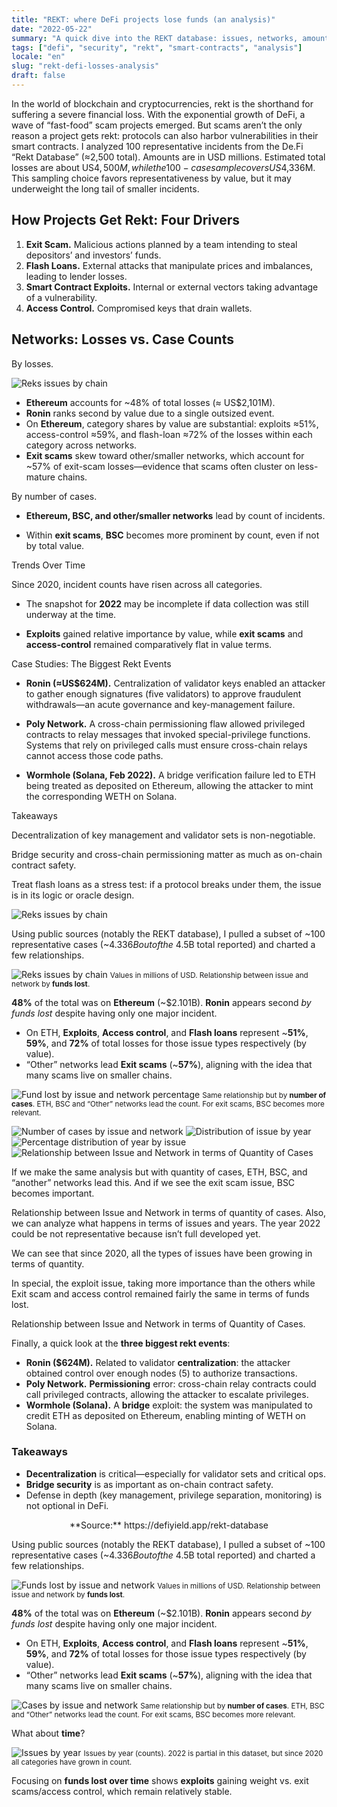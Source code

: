 ```yaml
---
title: "REKT: where DeFi projects lose funds (an analysis)"
date: "2022-05-22"
summary: "A quick dive into the REKT database: issues, networks, amounts lost, and why decentralization and bridge security matter."
tags: ["defi", "security", "rekt", "smart-contracts", "analysis"]
locale: "en"
slug: "rekt-defi-losses-analysis"
draft: false
---
```


In the world of blockchain and cryptocurrencies, rekt is the shorthand for suffering a severe financial loss. With the exponential growth of DeFi, a wave of “fast-food” scam projects emerged. But scams aren’t the only reason a project gets rekt: protocols can also harbor vulnerabilities in their smart contracts.
I analyzed 100 representative incidents from the De.Fi “Rekt Database” (≈2,500 total). Amounts are in USD millions. Estimated total losses are about US$4,500M, while the 100-case sample covers US$4,336M. This sampling choice favors representativeness by value, but it may underweight the long tail of smaller incidents.

## **How Projects Get Rekt: Four Drivers**
1. **Exit Scam.** Malicious actions planned by a team intending to steal depositors’ and investors’ funds.
2. **Flash Loans.** External attacks that manipulate prices and imbalances, leading to lender losses.
3. **Smart Contract Exploits.** Internal or external vectors taking advantage of a vulnerability.
4. **Access Control.** Compromised keys that drain wallets.

## **Networks: Losses vs. Case Counts**

By losses.

![Reks issues by chain](/images/rekt/2.png)

- **Ethereum** accounts for ~48% of total losses (≈ US$2,101M).
- **Ronin** ranks second by value due to a single outsized event.
- On **Ethereum**, category shares by value are substantial: exploits ≈51%, access-control ≈59%, and flash-loan ≈72% of the losses within each category across networks.
- **Exit scams** skew toward other/smaller networks, which account for ~57% of exit-scam losses—evidence that scams often cluster on less-mature chains.

By number of cases.

- **Ethereum, BSC, and other/smaller networks** lead by count of incidents.

- Within **exit scams**, **BSC** becomes more prominent by count, even if not by total value.

Trends Over Time

Since 2020, incident counts have risen across all categories.

- The snapshot for **2022** may be incomplete if data collection was still underway at the time.

- **Exploits** gained relative importance by value, while **exit scams** and **access-control** remained comparatively flat in value terms.

Case Studies: The Biggest Rekt Events

- **Ronin (≈US$624M).** Centralization of validator keys enabled an attacker to gather enough signatures (five validators) to approve fraudulent withdrawals—an acute governance and key-management failure.

- **Poly Network.** A cross-chain permissioning flaw allowed privileged contracts to relay messages that invoked special-privilege functions. Systems that rely on privileged calls must ensure cross-chain relays cannot access those code paths.

- **Wormhole (Solana, Feb 2022).** A bridge verification failure led to ETH being treated as deposited on Ethereum, allowing the attacker to mint the corresponding WETH on Solana.

Takeaways

Decentralization of key management and validator sets is non-negotiable.

Bridge security and cross-chain permissioning matter as much as on-chain contract safety.

Treat flash loans as a stress test: if a protocol breaks under them, the issue is in its logic or oracle design.

![Reks issues by chain](/images/rekt/1.png)

Using public sources (notably the REKT database), I pulled a subset of ~100 representative cases (~$4.336B out of the ~$4.5B total reported) and charted a few relationships.

![Reks issues by chain](/images/rekt/2.png)
<small>Values in millions of USD. Relationship between issue and network by **funds lost**.</small>

**48%** of the total was on **Ethereum** (~$2.101B). **Ronin** appears second *by funds lost* despite having only one major incident.

- On ETH, **Exploits**, **Access control**, and **Flash loans** represent ~**51%**, **59%**, and **72%** of total losses for those issue types respectively (by value).
- “Other” networks lead **Exit scams** (~**57%**), aligning with the idea that many scams live on smaller chains.

![Fund lost by issue and network percentage](/images/rekt/3.png)
<small>Same relationship but by **number of cases**. ETH, BSC and “Other” networks lead the count. For exit scams, BSC becomes more relevant.</small>

![Number of cases by issue and network](/images/rekt/4.png)
![Distribution of issue by year](/images/rekt/5.png)
![Percentage distribution of year by issue](/images/rekt/6.png)
![Relationship between Issue and Network in terms of Quantity of Cases](/images/rekt/7.png)


If we make the same analysis but with quantity of cases, ETH, BSC, and “another” networks lead this. And if we see the exit scam issue, BSC becomes important.


Relationship between Issue and Network in terms of quantity of cases.
Also, we can analyze what happens in terms of issues and years. The year 2022 could be not representative because isn’t full developed yet.


We can see that since 2020, all the types of issues have been growing in terms of quantity.


In special, the exploit issue, taking more importance than the others while Exit scam and access control remained fairly the same in terms of funds lost.


Relationship between Issue and Network in terms of Quantity of Cases.

Finally, a quick look at the **three biggest rekt events**:

- **Ronin ($624M).** Related to validator **centralization**: the attacker obtained control over enough nodes (5) to authorize transactions.
- **Poly Network.** **Permissioning** error: cross-chain relay contracts could call privileged contracts, allowing the attacker to escalate privileges.
- **Wormhole (Solana).** A **bridge** exploit: the system was manipulated to credit ETH as deposited on Ethereum, enabling minting of WETH on Solana.

### Takeaways

- **Decentralization** is critical—especially for validator sets and critical ops.
- **Bridge security** is as important as on-chain contract safety.
- Defense in depth (key management, privilege separation, monitoring) is not optional in DeFi.

<center>**Source:** https://defiyield.app/rekt-database</center>


Using public sources (notably the REKT database), I pulled a subset of ~100 representative cases (~$4.336B out of the ~$4.5B total reported) and charted a few relationships.

![Funds lost by issue and network](/images/rekt/1.png)
<small>Values in millions of USD. Relationship between issue and network by **funds lost**.</small>

**48%** of the total was on **Ethereum** (~$2.101B). **Ronin** appears second *by funds lost* despite having only one major incident.

- On ETH, **Exploits**, **Access control**, and **Flash loans** represent ~**51%**, **59%**, and **72%** of total losses for those issue types respectively (by value).
- “Other” networks lead **Exit scams** (~**57%**), aligning with the idea that many scams live on smaller chains.

![Cases by issue and network](/images/rekt/cases-by-issue-network.png)
<small>Same relationship but by **number of cases**. ETH, BSC and “Other” networks lead the count. For exit scams, BSC becomes more relevant.</small>

What about **time**?

![Issues by year](/images/rekt/issues-by-year.png)
<small>Issues by year (counts). 2022 is partial in this dataset, but since 2020 all categories have grown in count.</small>

Focusing on **funds lost over time** shows **exploits** gaining weight vs. exit scams/access control, which remain relatively stable.
